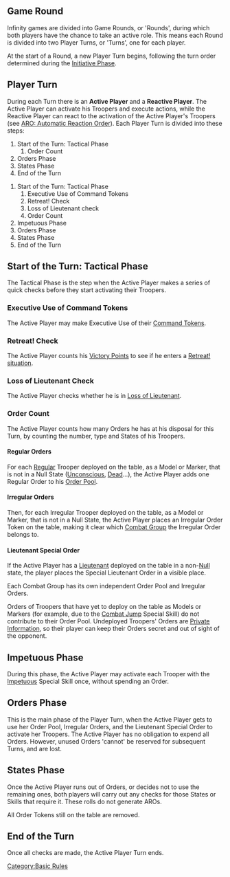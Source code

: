 {{Section-basic-rules}}


== Game Round ==
Infinity games are divided into Game Rounds, or 'Rounds', during which both players have the chance to take an active role. This means each Round is divided into two Player Turns, or 'Turns', one for each player. 

At the start of a Round, a new Player Turn begins, following the turn order determined during the [[Initiative_and_Deployment#Initiative_Roll | Initiative Phase]]. 

{{image | name=eng-game-sequence-1024.jpg | style=512 }}

== Player Turn ==
During each Turn there is an '''Active Player''' and a '''Reactive Player'''. The Active Player can activate his Troopers and execute actions, while the Reactive Player can react to the activation of the Active Player's Troopers (see [[Orders_and_the_Order_Pool#ARO:_Automatic_Reaction_Order|ARO: Automatic Reaction Order]]).
Each Player Turn is divided into these steps:
{{c1}}
# Start of the Turn: Tactical Phase 
## Order Count 
# Orders Phase 
# States Phase 
# End of the Turn
{{c1end}}
{{n4}}
# Start of the Turn: Tactical Phase
## Executive Use of Command Tokens
## Retreat! Check
## Loss of Lieutenant check
## Order Count
# Impetuous Phase
# Orders Phase
# States Phase
# End of the Turn 
{{n4end}}


== Start of the Turn: Tactical Phase ==
The Tactical Phase is the step when the Active Player makes a series of quick checks before they start activating their Troopers.

{{n4}}
===Executive Use of Command Tokens===

The Active Player may make Executive Use of their [[Command Token]]s.

===Retreat! Check===

The Active Player counts his [[Victory Points]] to see if he enters a [[Retreat! situation]].

===Loss of Lieutenant Check===

The Active Player checks whether he is in [[Loss of Lieutenant]].
{{n4end}}

=== Order Count ===
The Active Player counts how many Orders he has at his disposal for this Turn, by counting the number, type and States of his Troopers. 

==== Regular Orders ====
{{image | name=eng-regular-order-512.jpg | style=128 }}

For each [[Regular]] Trooper deployed on the table, as a Model or Marker, that is not in a Null State ([[Unconscious]], [[Dead]]…), the Active Player adds one Regular Order to his [[Order Pool]].

{{n4}}
==== Irregular Orders ====
{{image | name=eng-irregular-512.jpg | style=128 }}

Then, for each Irregular Trooper deployed on the table, as a Model or Marker, that is not in a Null State, the Active Player places an Irregular Order Token on the table, making it clear which [[Combat Group]] the Irregular Order belongs to.
{{n4end}}

==== Lieutenant Special Order ====
{{image | name=eng-lieutenant-order-512.jpg | style=128 }}

If the Active Player has a [[Lieutenant]] deployed on the table in a non-[[Null]] state, the player places the Special Lieutenant Order in a visible place.

{{n4}}
{{remember-start}}
Each Combat Group has its own independent Order Pool and Irregular Orders.
{{remember-end}}
{{n4end}}


{{remember-start}}
Orders of Troopers that have yet to deploy on the table as Models or Markers (for example, due to the [[Combat Jump]] Special Skill) do not contribute to their Order Pool. Undeployed Troopers' Orders are [[Open and Private Information|Private Information]], so their player can keep their Orders secret and out of sight of the opponent.
{{remember-end}}
 

{{n4}}
== Impetuous Phase ==
{{image | name=dual-impetuous-512.png | style=128 }}

During this phase, the Active Player may activate each Trooper with the [[Impetuous]] Special Skill once, without spending an Order.
{{n4end}}


== Orders Phase ==
This is the main phase of the Player Turn, when the Active Player gets to use her Order Pool{{n4inline}}, Irregular Orders,{{n4inline-end}} and the Lieutenant Special Order to activate her Troopers. The Active Player has no obligation to expend all Orders. However, unused Orders 'cannot' be reserved for subsequent Turns, and are lost.


== States Phase ==
Once the Active Player runs out of Orders, or decides not to use the remaining ones, both players will carry out any checks for those States or Skills that require it. These rolls do not generate AROs. 

All Order Tokens still on the table are removed. 


== End of the Turn ==
Once all checks are made, the Active Player Turn ends.


{{Section-basic-rules}}








[[Category:Basic Rules]]
